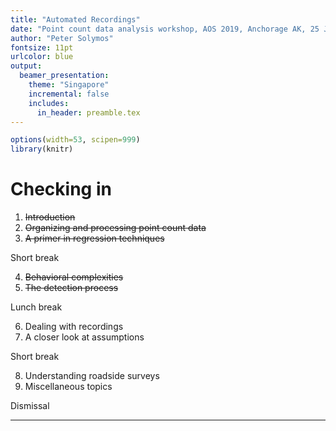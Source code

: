 ```yaml
---
title: "Automated Recordings"
date: "Point count data analysis workshop, AOS 2019, Anchorage AK, 25 June 2019"
author: "Peter Solymos"
fontsize: 11pt
urlcolor: blue
output:
  beamer_presentation:
    theme: "Singapore"
    incremental: false
    includes:
      in_header: preamble.tex
---
```


```r
options(width=53, scipen=999)
library(knitr)
```

# Checking in

1. ~~Introduction~~
2. ~~Organizing and processing point count data~~
3. ~~A primer in regression techniques~~

Short break

4. ~~Behavioral complexities~~
5. ~~The detection process~~

Lunch break

6. Dealing with recordings
7. A closer look at assumptions

Short break

8. Understanding roadside surveys
9. Miscellaneous topics

Dismissal

***

